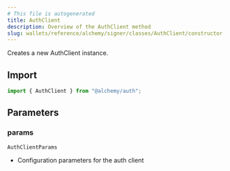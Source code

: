 ```yaml
---
# This file is autogenerated
title: AuthClient
description: Overview of the AuthClient method
slug: wallets/reference/alchemy/signer/classes/AuthClient/constructor
---
```


Creates a new AuthClient instance.

## Import

```ts
import { AuthClient } from "@alchemy/auth";
```

## Parameters

### params

`AuthClientParams`

- Configuration parameters for the auth client
